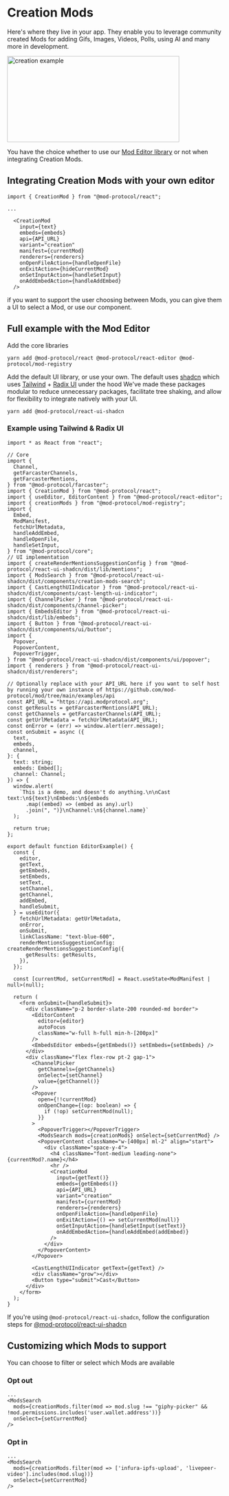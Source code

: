 
# Creation Mods

Here's where they live in your app. They enable you to leverage community created Mods for adding Gifs, Images, Videos, Polls, using AI and many more in development.

<Image src="/creation.png" alt="creation example" width="400" height="200" />

You have the choice whether to use our [Mod Editor library](../mod-editor.mdx) or not when integrating Creation Mods.

## Integrating Creation Mods with your own editor

```tsx
import { CreationMod } from "@mod-protocol/react";

...

  <CreationMod
    input={text}
    embeds={embeds}
    api={API_URL}
    variant="creation"
    manifest={currentMod}
    renderers={renderers}
    onOpenFileAction={handleOpenFile}
    onExitAction={hideCurrentMod}
    onSetInputAction={handleSetInput}
    onAddEmbedAction={handleAddEmbed}
  />
```

if you want to support the user choosing between Mods, you can give them a UI to select a Mod, or use our component.

## Full example with the Mod Editor

Add the core libraries

`yarn add @mod-protocol/react @mod-protocol/react-editor @mod-protocol/mod-registry`

Add the default UI library, or use your own. The default uses [shadcn](https://ui.shadcn.com/) which uses [Tailwind](https://tailwindcss.com/) + [Radix UI](https://www.radix-ui.com/) under the hood
We've made these packages modular to reduce unnecessary packages, facilitate tree shaking, and allow for flexibility to integrate natively with your UI.

`yarn add @mod-protocol/react-ui-shadcn`

### Example using Tailwind & Radix UI

```tsx
import * as React from "react";

// Core
import {
  Channel,
  getFarcasterChannels,
  getFarcasterMentions,
} from "@mod-protocol/farcaster";
import { CreationMod } from "@mod-protocol/react";
import { useEditor, EditorContent } from "@mod-protocol/react-editor";
import { creationMods } from "@mod-protocol/mod-registry";
import {
  Embed,
  ModManifest,
  fetchUrlMetadata,
  handleAddEmbed,
  handleOpenFile,
  handleSetInput,
} from "@mod-protocol/core";
// UI implementation
import { createRenderMentionsSuggestionConfig } from "@mod-protocol/react-ui-shadcn/dist/lib/mentions";
import { ModsSearch } from "@mod-protocol/react-ui-shadcn/dist/components/creation-mods-search";
import { CastLengthUIIndicator } from "@mod-protocol/react-ui-shadcn/dist/components/cast-length-ui-indicator";
import { ChannelPicker } from "@mod-protocol/react-ui-shadcn/dist/components/channel-picker";
import { EmbedsEditor } from "@mod-protocol/react-ui-shadcn/dist/lib/embeds";
import { Button } from "@mod-protocol/react-ui-shadcn/dist/components/ui/button";
import {
  Popover,
  PopoverContent,
  PopoverTrigger,
} from "@mod-protocol/react-ui-shadcn/dist/components/ui/popover";
import { renderers } from "@mod-protocol/react-ui-shadcn/dist/renderers";

// Optionally replace with your API_URL here if you want to self host by running your own instance of https://github.com/mod-protocol/mod/tree/main/examples/api
const API_URL = "https://api.modprotocol.org";
const getResults = getFarcasterMentions(API_URL);
const getChannels = getFarcasterChannels(API_URL);
const getUrlMetadata = fetchUrlMetadata(API_URL);
const onError = (err) => window.alert(err.message);
const onSubmit = async ({
  text,
  embeds,
  channel,
}: {
  text: string;
  embeds: Embed[];
  channel: Channel;
}) => {
  window.alert(
    `This is a demo, and doesn't do anything.\n\nCast text:\n${text}\nEmbeds:\n${embeds
      .map((embed) => (embed as any).url)
      .join(", ")}\nChannel:\n${channel.name}`
  );

  return true;
};

export default function EditorExample() {
  const {
    editor,
    getText,
    getEmbeds,
    setEmbeds,
    setText,
    setChannel,
    getChannel,
    addEmbed,
    handleSubmit,
  } = useEditor({
    fetchUrlMetadata: getUrlMetadata,
    onError,
    onSubmit,
    linkClassName: "text-blue-600",
    renderMentionsSuggestionConfig: createRenderMentionsSuggestionConfig({
      getResults: getResults,
    }),
  });

  const [currentMod, setCurrentMod] = React.useState<ModManifest | null>(null);

  return (
    <form onSubmit={handleSubmit}>
      <div className="p-2 border-slate-200 rounded-md border">
        <EditorContent
          editor={editor}
          autoFocus
          className="w-full h-full min-h-[200px]"
        />
        <EmbedsEditor embeds={getEmbeds()} setEmbeds={setEmbeds} />
      </div>
      <div className="flex flex-row pt-2 gap-1">
        <ChannelPicker
          getChannels={getChannels}
          onSelect={setChannel}
          value={getChannel()}
        />
        <Popover
          open={!!currentMod}
          onOpenChange={(op: boolean) => {
            if (!op) setCurrentMod(null);
          }}
        >
          <PopoverTrigger></PopoverTrigger>
          <ModsSearch mods={creationMods} onSelect={setCurrentMod} />
          <PopoverContent className="w-[400px] ml-2" align="start">
            <div className="space-y-4">
              <h4 className="font-medium leading-none">{currentMod?.name}</h4>
              <hr />
              <CreationMod
                input={getText()}
                embeds={getEmbeds()}
                api={API_URL}
                variant="creation"
                manifest={currentMod}
                renderers={renderers}
                onOpenFileAction={handleOpenFile}
                onExitAction={() => setCurrentMod(null)}
                onSetInputAction={handleSetInput(setText)}
                onAddEmbedAction={handleAddEmbed(addEmbed)}
              />
            </div>
          </PopoverContent>
        </Popover>

        <CastLengthUIIndicator getText={getText} />
        <div className="grow"></div>
        <Button type="submit">Cast</Button>
      </div>
    </form>
  );
}
```

If you're using `@mod-protocol/react-ui-shadcn`, follow the configuration steps for [@mod-protocol/react-ui-shadcn](/ui/react-shadcn.mdx)

## Customizing which Mods to support

You can choose to filter or select which Mods are available

### Opt out

```tsx
...
<ModsSearch
  mods={creationMods.filter(mod => mod.slug !== "giphy-picker" && !mod.permissions.includes('user.wallet.address'))}
  onSelect={setCurrentMod}
/>
```

### Opt in

```tsx
...
<ModsSearch
  mods={creationMods.filter(mod => ['infura-ipfs-upload', 'livepeer-video'].includes(mod.slug))}
  onSelect={setCurrentMod}
/>
```

